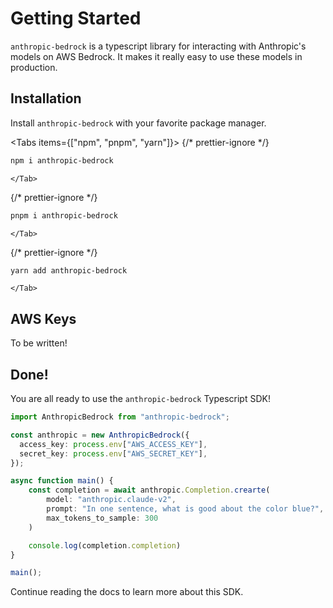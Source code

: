 
# Getting Started

`anthropic-bedrock` is a typescript library for interacting with Anthropic's models on AWS Bedrock. It makes it really easy to use these models in production.

## Installation

Install `anthropic-bedrock` with your favorite package manager.

<Tabs items={["npm", "pnpm", "yarn"]}>
  {/* prettier-ignore */}
  <Tab>
```bash
npm i anthropic-bedrock
```
    </Tab>
  {/* prettier-ignore */}
  <Tab>
```bash
pnpm i anthropic-bedrock 
```
    </Tab>
  {/* prettier-ignore */}
  <Tab>
```bash
yarn add anthropic-bedrock 
```
    </Tab>
</Tabs>

## AWS Keys

To be written!

## Done!

You are all ready to use the `anthropic-bedrock` Typescript SDK!

```typescript
import AnthropicBedrock from "anthropic-bedrock";

const anthropic = new AnthropicBedrock({
  access_key: process.env["AWS_ACCESS_KEY"],
  secret_key: process.env["AWS_SECRET_KEY"],
});

async function main() {
    const completion = await anthropic.Completion.crearte(
        model: "anthropic.claude-v2",
        prompt: "In one sentence, what is good about the color blue?",
        max_tokens_to_sample: 300
    )

    console.log(completion.completion)
}

main();
```

Continue reading the docs to learn more about this SDK.
